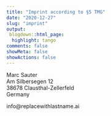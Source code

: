 ```yaml
---
title: "Imprint according to §5 TMG"
date: "2020-12-27"
slug: "imprint"
output:
 blogdown::html_page:
  highlight: tango
comments: false
showMeta: false
showActions: false
---
```

Marc Sauter<br>
Am Silbersegen 12<br> 
38678 Clausthal-Zellerfeld<br>
Germany<br>

info\@replacewithlastname.ai

